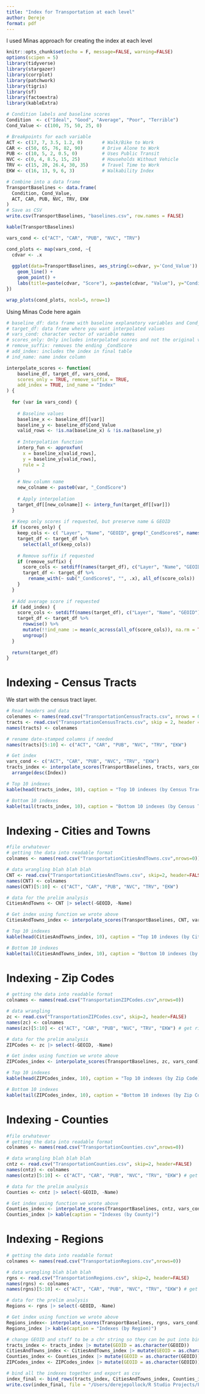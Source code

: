 ```yaml
---
title: "Index for Transportation at each level"
author: Dereje
format: pdf
---
```


I used Minas approach for creating the index at each level
```r
knitr::opts_chunk$set(echo = F, message=FALSE, warning=FALSE)
options(scipen = 5)
library(tidyverse)
library(stargazer)
library(corrplot)
library(patchwork)
library(tigris)
library(sf)
library(factoextra)
library(kableExtra)
```


```r
# Condition labels and baseline scores
Condition  <- c("Ideal", "Good", "Average", "Poor", "Terrible")
Cond_Value <- c(100, 75, 50, 25, 0)

# Breakpoints for each variable
ACT <- c(17, 7, 3.5, 1.2, 0)       # Walk/Bike to Work
CAR <- c(50, 65, 76, 82, 90)       # Drive Alone to Work
PUB <- c(10, 5, 2, 0.5, 0)         # Uses Public Transit
NVC <- c(0, 4, 8.5, 15, 25)        # Households Without Vehicle
TRV <- c(15, 20, 26.4, 30, 35)     # Travel Time to Work
EKW <- c(16, 13, 9, 6, 3)          # Walkability Index

# Combine into a data frame
TransportBaselines <- data.frame(
  Condition, Cond_Value,
  ACT, CAR, PUB, NVC, TRV, EKW
)
# Save as CSV
write.csv(TransportBaselines, "baselines.csv", row.names = FALSE)

kable(TransportBaselines)
```


```r
vars_cond <- c("ACT", "CAR", "PUB", "NVC", "TRV")

cond_plots <- map(vars_cond, ~{
  cdvar <- .x
  
  ggplot(data=TransportBaselines, aes_string(x=cdvar, y='Cond_Value')) +
    geom_line() +
    geom_point() +
    labs(title=paste(cdvar, "Score"), x=paste(cdvar, "Value"), y="Condition Score") + scale_x_continuous(limits = c(0,NA))
})

wrap_plots(cond_plots, ncol=5, nrow=1)
```


Using Minas Code here again
```r

# baseline_df: data frame with baseline explanatory variables and Cond_Value
# target_df: data frame where you want interpolated values
# vars_cond: character vector of variable names
# scores_only: Only includes interpolated scores and not the original values
# remove_suffix: removes the ending _CondScore
# add_index: includes the index in final table
# ind_name: name index column

interpolate_scores <- function(
    baseline_df, target_df, vars_cond,
    scores_only = TRUE, remove_suffix = TRUE,
    add_index = TRUE, ind_name = "Index"
) {
  
  for (var in vars_cond) {
    
    # Baseline values
    baseline_x <- baseline_df[[var]]
    baseline_y <- baseline_df$Cond_Value
    valid_rows <- !is.na(baseline_x) & !is.na(baseline_y)
    
    # Interpolation function
    interp_fun <- approxfun(
      x = baseline_x[valid_rows], 
      y = baseline_y[valid_rows], 
      rule = 2
    )
    
    # New column name
    new_colname <- paste0(var, "_CondScore")
    
    # Apply interpolation
    target_df[[new_colname]] <- interp_fun(target_df[[var]])
  }
  
  # Keep only scores if requested, but preserve name & GEOID
  if (scores_only) {
    keep_cols <- c( "Layer", "Name", "GEOID", grep("_CondScore$", names(target_df), value = TRUE))
    target_df <- target_df %>%
      select(all_of(keep_cols))
    
    # Remove suffix if requested
    if (remove_suffix) {
      score_cols <- setdiff(names(target_df), c("Layer", "Name", "GEOID"))
      target_df <- target_df %>%
        rename_with(~ sub("_CondScore$", "", .x), all_of(score_cols))
    }
  }
  
  # Add average score if requested
  if (add_index) {
    score_cols <- setdiff(names(target_df), c("Layer", "Name", "GEOID"))
    target_df <- target_df %>%
      rowwise() %>%
      mutate(!!ind_name := mean(c_across(all_of(score_cols)), na.rm = TRUE)) %>%
      ungroup()
  }
  
  return(target_df)
}

```

# Indexing - Census Tracts

We start with the census tract layer.

```r
# Read headers and data
colenames <- names(read.csv("TransportationCensusTracts.csv", nrows = 0))
tracts <- read.csv("TransportationCensusTracts.csv", skip = 2, header = FALSE)
names(tracts) <- colenames

# rename date-stamped columns if needed
names(tracts)[5:10] <- c("ACT", "CAR", "PUB", "NVC", "TRV", "EKW")

# Get index
vars_cond <- c("ACT", "CAR", "PUB", "NVC", "TRV", "EKW")
tracts_index <- interpolate_scores(TransportBaselines, tracts, vars_cond) |>
  arrange(desc(Index))
```

```r
# Top 10 indexes
kable(head(tracts_index, 10), caption = "Top 10 indexes (by Census Tract)", digits=3)
```

```r
# Bottom 10 indexes
kable(tail(tracts_index, 10), caption = "Bottom 10 indexes (by Census Tract)", digits=3)
```
# Indexing - Cities and Towns
```r
#file orwhatever
# getting the data into readable format
colnames <- names(read.csv("TransportationCitiesAndTowns.csv",nrows=0))

# data wrangling blah blah blah
CNT <- read.csv("TransportationCitiesAndTowns.csv", skip=2, header=FALSE)
names(CNT) <- colnames
names(CNT)[5:10] <- c("ACT", "CAR", "PUB", "NVC", "TRV", "EKW") 

# data for the prelim analysis
CitiesAndTowns <- CNT |> select(-GEOID, -Name)
```

```r
# Get index using function we wrote above
CitiesAndTowns_index <- interpolate_scores(TransportBaselines, CNT, vars_cond)|> arrange(desc(Index))
```

```r
# Top 10 indexes
kable(head(CitiesAndTowns_index, 10), caption = "Top 10 indexes (by City or Town)", digits=3)
```

```r
# Bottom 10 indexes
kable(tail(CitiesAndTowns_index, 10), caption = "Bottom 10 indexes (by City or Town)", digits=3)
```

# Indexing - Zip Codes

```r
# getting the data into readable format
colnames <- names(read.csv("TransportationZIPCodes.csv",nrows=0))

# data wrangling 
zc <- read.csv("TransportationZIPCodes.csv", skip=2, header=FALSE)
names(zc) <- colnames
names(zc)[5:10] <- c("ACT", "CAR", "PUB", "NVC", "TRV", "EKW") # get rid of the stupid date things since they're all the same (see below)

# data for the prelim analysis
ZIPCodes <- zc |> select(-GEOID, -Name)
```

```r
# Get index using function we wrote above
ZIPCodes_index <- interpolate_scores(TransportBaselines, zc, vars_cond)|> arrange(desc(Index))
```

```r
# Top 10 indexes
kable(head(ZIPCodes_index, 10), caption = "Top 10 indexes (by Zip Code)", digits=3)
```

```r
# Bottom 10 indexes
kable(tail(ZIPCodes_index, 10), caption = "Bottom 10 indexes (by Zip Code)", digits=3)
```

# Indexing - Counties

```r
#file orwhatever
# getting the data into readable format
colnames <- names(read.csv("TransportationCounties.csv",nrows=0))

# data wrangling blah blah blah
cntz <- read.csv("TransportationCounties.csv", skip=2, header=FALSE)
names(cntz) <- colnames
names(cntz)[5:10] <- c("ACT", "CAR", "PUB", "NVC", "TRV", "EKW") # get rid of the stupid date things since they're all the same (see below)

# data for the prelim analysis
Counties <- cntz |> select(-GEOID, -Name)
```

```r
# Get index using function we wrote above
Counties_index <- interpolate_scores(TransportBaselines, cntz, vars_cond)|> arrange(desc(Index))
Counties_index |> kable(caption = "Indexes (by County)")
```


# Indexing - Regions

```r
# getting the data into readable format
colnames <- names(read.csv("TransportationRegions.csv",nrows=0))

# data wrangling blah blah blah
rgns <- read.csv("TransportationRegions.csv", skip=2, header=FALSE)
names(rgns) <- colnames
names(rgns)[5:10] <- c("ACT", "CAR", "PUB", "NVC", "TRV", "EKW") # get rid of the stupid date things since they're all the same (see below)

# data for the prelim analysis
Regions <- rgns |> select(-GEOID, -Name)
```

```r
# Get index using function we wrote above
Regions_index<- interpolate_scores(TransportBaselines, rgns, vars_cond)|> arrange(desc(Index))
Regions_index |> kable(caption = "Indexes (by Region)")
```

```r
# change GEOID and stuff to be a chr string so they can be put into bind_rows
tracts_index <- tracts_index |> mutate(GEOID = as.character(GEOID))
CitiesAndTowns_index <- CitiesAndTowns_index |> mutate(GEOID = as.character(GEOID))
Counties_index <- Counties_index |> mutate(GEOID = as.character(GEOID))
ZIPCodes_index <- ZIPCodes_index |> mutate(GEOID = as.character(GEOID)) |> mutate(Name = as.character(Name))
```

```r
# bind all the indexes together and export as csv
index_final <- bind_rows(tracts_index, CitiesAndTowns_index, Counties_index, ZIPCodes_index, Regions_index)
write.csv(index_final, file = "/Users/derejepollock/R Studio Projects/FVDE/Dey_work/Indexing/Reliable_Transportation_indexes.csv", row.names = FALSE)
```




